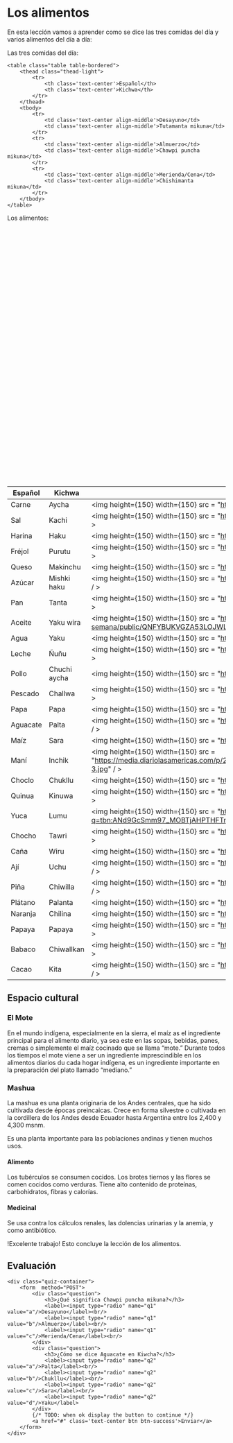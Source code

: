 # Los alimentos 
 
En esta lección vamos a aprender como se dice las tres comidas del día y varios alimentos del día a día:

Las tres comidas del día: 

    <table class="table table-bordered">
        <thead class="thead-light">
            <tr>
                <th class='text-center'>Español</th>
                <th class='text-center'>Kichwa</th>                                
            </tr>
        </thead>
        <tbody>
            <tr>
                <td class='text-center align-middle'>Desayuno</td>
                <td class='text-center align-middle'>Tutamanta mikuna</td>                                
            </tr>
            <tr>
                <td class='text-center align-middle'>Almuerzo</td>
                <td class='text-center align-middle'>Chawpi puncha mikuna</td>                                
            </tr>
            <tr>
                <td class='text-center align-middle'>Merienda/Cena</td>
                <td class='text-center align-middle'>Chishimanta mikuna</td>                              
            </tr>                     
        </tbody>
    </table>

Los alimentos:
    <table class="table table-bordered">
        <thead class="thead-light">
            <tr>
                <th class='text-center'>Español</th>
                <th class='text-center'>Kichwa</th>
                <th class='text-center'>Imagen</th>                
            </tr>
        </thead>
        <tbody>
            <tr>
                <td class='text-center align-middle'>Carne</td>
                <td class='text-center align-middle'>Aycha</td>                
                <td class='text-center align-middle'><img height={150} width={150} src = "https://encrypted-tbn0.gstatic.com/images?q=tbn:ANd9GcSzoAkyf-ZgsOLocEa-Lpox5EO8T9brPfJAjA&s" / ></td>
            </tr>
            <tr>
                <td class='text-center align-middle'>Sal</td>
                <td class='text-center align-middle'>Kachi</td>                
                <td class='text-center align-middle'><img height={150} width={150} src = "https://encrypted-tbn0.gstatic.com/images?q=tbn:ANd9GcQkjpCkHYeSCO0mI8Vgjhnk_2MgrQML6HvTsw&s" / ></td>
            </tr>
            <tr>
                <td class='text-center align-middle'>Harina</td>
                <td class='text-center align-middle'>Haku</td>               
                <td class='text-center align-middle'><img height={150} width={150} src = "https://encrypted-tbn0.gstatic.com/images?q=tbn:ANd9GcTxXQTRiGhuK3wQkTtedILTnuNzB8xmk3sfIw&s" / ></td>
            </tr>    
            <tr>
                <td class='text-center align-middle'>Fréjol</td>
                <td class='text-center align-middle'>Purutu</td>               
                <td class='text-center align-middle'><img height={150} width={150} src = "https://encrypted-tbn0.gstatic.com/images?q=tbn:ANd9GcRRkfHtHmX4-CrCO9Qx1B5qm9ubtiO-EiLYCg&s" / ></td>
            </tr>    
            <tr>
                <td class='text-center align-middle'>Queso</td>
                <td class='text-center align-middle'>Makinchu</td>               
                <td class='text-center align-middle'><img height={150} width={150} src = "https://encrypted-tbn0.gstatic.com/images?q=tbn:ANd9GcQqq2-_BfBNHdNwsy2264rIpPOb2Brrk4laCQ&s" / ></td>
            </tr>    
            <tr>
                <td class='text-center align-middle'>Azúcar</td>
                <td class='text-center align-middle'>Mishki haku</td>               
                <td class='text-center align-middle'><img height={150} width={150} src = "https://encrypted-tbn0.gstatic.com/images?q=tbn:ANd9GcRBqMHPAR1bWi6THxqVHz9RTCXlCNyR1T1xGg&s" / ></td>
            </tr>    
            <tr>
                <td class='text-center align-middle'>Pan</td>
                <td class='text-center align-middle'>Tanta</td>               
                <td class='text-center align-middle'><img height={150} width={150} src = "https://encrypted-tbn0.gstatic.com/images?q=tbn:ANd9GcR-lZG-r6WizAqxo6_nCvVY4J9WNXxACejRPw&s" / ></td>
            </tr>    
            <tr>
                <td class='text-center align-middle'>Aceite</td>
                <td class='text-center align-middle'>Yaku wira</td>               
                <td class='text-center align-middle'><img height={150} width={150} src = "https://www.semana.com/resizer/ujplWtDvlAkKr9jUeI_fN8yelyA=/arc-anglerfish-arc2-prod-semana/public/QNFYBUKVGZA53LOJWLH4YAPZTY.jpg" / ></td>
            </tr>    
            <tr>
                <td class='text-center align-middle'>Agua</td>
                <td class='text-center align-middle'>Yaku</td>               
                <td class='text-center align-middle'><img height={150} width={150} src = "https://encrypted-tbn0.gstatic.com/images?q=tbn:ANd9GcSQfpVo_4gj5T8dv-JLpYEQz9tG9JYPlpoQqg&s" / ></td>
            </tr> 
            <tr>
                <td class='text-center align-middle'>Leche</td>
                <td class='text-center align-middle'>Ñuñu</td>               
                <td class='text-center align-middle'><img height={150} width={150} src = "https://encrypted-tbn0.gstatic.com/images?q=tbn:ANd9GcQoWES6cTUs9gUoStOoWJut7SC2mVYaiy1_3A&s" / ></td>
            </tr> 
            <tr>
                <td class='text-center align-middle'>Pollo</td>
                <td class='text-center align-middle'>Chuchi aycha</td>               
                <td class='text-center align-middle'><img height={150} width={150} src = "https://encrypted-tbn0.gstatic.com/images?q=tbn:ANd9GcR7rFybsVPV4s1YFbT8LUMeFiyUwZcFrthzng&s" / ></td>
            </tr> 
            <tr>
                <td class='text-center align-middle'>Pescado</td>
                <td class='text-center align-middle'>Challwa</td>               
                <td class='text-center align-middle'><img height={150} width={150} src = "https://encrypted-tbn0.gstatic.com/images?q=tbn:ANd9GcQk3GMKtp2iWxUf5y55raAyl0vURP7a1VORFw&s" / ></td>
            </tr> 
            <tr>
                <td class='text-center align-middle'>Papa</td>
                <td class='text-center align-middle'>Papa</td>               
                <td class='text-center align-middle'><img height={150} width={150} src = "https://encrypted-tbn0.gstatic.com/images?q=tbn:ANd9GcTnMNzlldCdLtPK0KbltvfGjTI4ohNxF1LPvw&s" / ></td>
            </tr> 
            <tr>
                <td class='text-center align-middle'>Aguacate</td>
                <td class='text-center align-middle'>Palta</td>               
                <td class='text-center align-middle'><img height={150} width={150} src = "https://encrypted-tbn0.gstatic.com/images?q=tbn:ANd9GcTX0_ccc6k8mv3gneWRRgDn8F8xOzPE7bW_Pg&s" / ></td>
            </tr> 
            <tr>
                <td class='text-center align-middle'>Maíz</td>
                <td class='text-center align-middle'>Sara</td>               
                <td class='text-center align-middle'><img height={150} width={150} src = "https://encrypted-tbn0.gstatic.com/images?q=tbn:ANd9GcSPHRuJuWJsReyACrGvnejXQJi6shX38jkiNg&s" / ></td>
            </tr> 
            <tr>
                <td class='text-center align-middle'>Maní</td>
                <td class='text-center align-middle'>Inchik</td>               
                <td class='text-center align-middle'><img height={150} width={150} src = "https://media.diariolasamericas.com/p/29a053a4045db73c80083081dbf0ded2/adjuntos/216/imagenes/000/788/0000788616/855x0/smart/mani-3.jpg" / ></td>
            </tr> 
            <tr>
                <td class='text-center align-middle'>Choclo</td>
                <td class='text-center align-middle'>Chukllu</td>               
                <td class='text-center align-middle'><img height={150} width={150} src = "https://encrypted-tbn0.gstatic.com/images?q=tbn:ANd9GcTudKyrgYtmVe-Rf39ALISOuQfkbn1AME_x5Q&s" / ></td>
            </tr>
            <tr>
                <td class='text-center align-middle'>Quinua</td>
                <td class='text-center align-middle'>Kinuwa</td>               
                <td class='text-center align-middle'><img height={150} width={150} src = "https://encrypted-tbn0.gstatic.com/images?q=tbn:ANd9GcSWuJ7foltdN2mD6kKZ9zJimnc6MrDg_YFzKQ&s" / ></td>
            </tr> 
            <tr>
                <td class='text-center align-middle'>Yuca</td>
                <td class='text-center align-middle'>Lumu</td>               
                <td class='text-center align-middle'><img height={150} width={150} src = "https://encrypted-tbn0.gstatic.com/images?q=tbn:ANd9GcSmm97_MOBTjAHPTHFTmOdP_bNPGNxaA2o4dg&s" / ></td>
            </tr> 
            <tr>
                <td class='text-center align-middle'>Chocho</td>
                <td class='text-center align-middle'>Tawri</td>               
                <td class='text-center align-middle'><img height={150} width={150} src = "https://encrypted-tbn0.gstatic.com/images?q=tbn:ANd9GcQmdgLEjehUraGcAUeT65O-0FtbdAVNRPlgLA&s" / ></td>
            </tr> 
            <tr>
                <td class='text-center align-middle'>Caña</td>
                <td class='text-center align-middle'>Wiru</td>               
                <td class='text-center align-middle'><img height={150} width={150} src = "https://encrypted-tbn0.gstatic.com/images?q=tbn:ANd9GcT28__lnShqVUXeBjEdY-wi07RgygLbwVfzqA&s" / ></td>
            </tr> 
            <tr>
                <td class='text-center align-middle'>Ají</td>
                <td class='text-center align-middle'>Uchu</td>               
                <td class='text-center align-middle'><img height={150} width={150} src = "https://encrypted-tbn0.gstatic.com/images?q=tbn:ANd9GcSbKJuRQWTd9_MLAwB1DfKY25lTHULlT9m4GA&s" / ></td>
            </tr> 
            <tr>
                <td class='text-center align-middle'>Piña</td>
                <td class='text-center align-middle'>Chiwilla</td>               
                <td class='text-center align-middle'><img height={150} width={150} src = "https://encrypted-tbn0.gstatic.com/images?q=tbn:ANd9GcTN0j5PY59gDLwXhg6JO4gWH6USklqZ21LuSg&s" / ></td>
            </tr> 
            <tr>
                <td class='text-center align-middle'>Plátano</td>
                <td class='text-center align-middle'>Palanta</td>               
                <td class='text-center align-middle'><img height={150} width={150} src = "https://statics-cuidateplus.marca.com/cms/platanos_0.jpg" / ></td>
            </tr> 
            <tr>
                <td class='text-center align-middle'>Naranja</td>
                <td class='text-center align-middle'>Chilina</td>               
                <td class='text-center align-middle'><img height={150} width={150} src = "https://encrypted-tbn0.gstatic.com/images?q=tbn:ANd9GcRZhfOdkSDLaf4PzQAkv-CglrpSC_8iXytuBw&s" / ></td>
            </tr> 
            <tr>
                <td class='text-center align-middle'>Papaya</td>
                <td class='text-center align-middle'>Papaya</td>               
                <td class='text-center align-middle'><img height={150} width={150} src = "https://encrypted-tbn0.gstatic.com/images?q=tbn:ANd9GcQaAXtZXW0NwXfeThZW9BbWaT36At6cOjfv4Q&s" / ></td>
            </tr> 
            <tr>
                <td class='text-center align-middle'>Babaco</td>
                <td class='text-center align-middle'>Chiwallkan</td>               
                <td class='text-center align-middle'><img height={150} width={150} src = "https://encrypted-tbn0.gstatic.com/images?q=tbn:ANd9GcSj8K5MqUOhNmRE2h7LWfd2JNtUL_QrYGjZ2Q&s" / ></td>
            </tr>
            <tr>
                <td class='text-center align-middle'>Cacao</td>
                <td class='text-center align-middle'>Kita</td>               
                <td class='text-center align-middle'><img height={150} width={150} src = "https://encrypted-tbn0.gstatic.com/images?q=tbn:ANd9GcSMKJkQcGnVTv8y7c3lY1MvRsE2b5FZG3d2Ow&s" / ></td>
            </tr>                                  
        </tbody>
    </table>

## Espacio cultural

### El Mote 

En el mundo indígena, especialmente en la sierra, el maíz as el ingrediente principal para el alimento diario, ya sea este en las sopas, bebidas, panes, cremas o simplemente el maíz cocinado que se llama “mote.” Durante todos los tiempos el mote viene a ser un ingrediente imprescindible en los alimentos diarios du cada hogar indígena, es un ingrediente importante en la preparación del plato llamado “mediano.”

### Mashua

La mashua es una planta originaria de los Andes centrales, que ha sido cultivada desde épocas preincaicas. Crece en forma silvestre o cultivada en la cordillera de los Andes desde Ecuador hasta Argentina entre los 2,400 y 4,300 msnm. 

Es una planta importante para las poblaciones andinas y tienen muchos usos.

#### Alimento

Los tubérculos se consumen cocidos. Los brotes tiernos y las flores se comen cocidos como verduras. Tiene alto contenido de proteínas, carbohidratos, fibras y calorías.

#### Medicinal

Se usa contra los cálculos renales, las dolencias urinarias y la anemia, y como antibiótico.

!Excelente trabajo! Esto concluye la lección de los alimentos.

## Evaluación

    <div class="quiz-container">
        <form  method="POST">
            <div class="question">
                <h3>¿Qué significa Chawpi puncha mikuna?</h3>
                <label><input type="radio" name="q1" value="a"/>Desayuno</label><br/>
                <label><input type="radio" name="q1" value="b"/>Almuerzo</label><br/>
                <label><input type="radio" name="q1" value="c"/>Merienda/Cena</label><br/>                
            </div>
            <div class="question">
                <h3>¿Cómo se dice Aguacate en Kiwcha?</h3>
                <label><input type="radio" name="q2" value="a"/>Palta</label><br/>
                <label><input type="radio" name="q2" value="b"/>Chukllu</label><br/>
                <label><input type="radio" name="q2" value="c"/>Sara</label><br/>
                <label><input type="radio" name="q2" value="d"/>Yaku</label>
            </div>
            {/* TODO: when ok display the button to continue */}
            <a href="#" class='text-center btn btn-success'>Enviar</a>
        </form>
    </div>